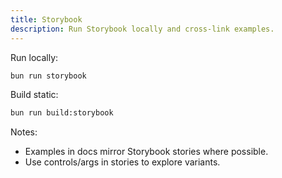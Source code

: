 ```yaml
---
title: Storybook
description: Run Storybook locally and cross-link examples.
---
```


Run locally:

```bash
bun run storybook
```

Build static:

```bash
bun run build:storybook
```

Notes:
- Examples in docs mirror Storybook stories where possible.
- Use controls/args in stories to explore variants.

